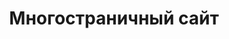 ---
category: services
title: Многостраничный сайт
description: Многостраничный сайт. Создание сайта с более сложной структурой несколькими страницами, которые объединены меню или другими блоками с ссылками
image: ../../assets/images/services/mnogostranichnyj-sait.svg
sortIdx: 1
---